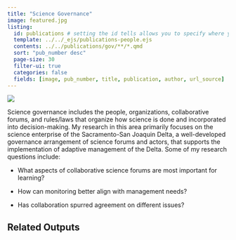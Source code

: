 ```yaml
---
title: "Science Governance"
image: featured.jpg
listing:
  id: publications # setting the id tells allows you to specify where you want it to appear
  template: ../../_ejs/publications-people.ejs
  contents: ../../publications/gov/**/*.qmd
  sort: "pub_number desc"
  page-size: 30
  filter-ui: true
  categories: false
  fields: [image, pub_number, title, publication, author, url_source]
---
```


![](featured.jpg)

Science governance includes the people, organizations, collaborative forums, and rules/laws that organize how science is done and incorporated into decision-making. My research in this area primarily focuses on the science enterprise of the Sacramento-San Joaquin Delta, a well-developed governance arrangement of science forums and actors, that supports the implementation of adaptive management of the Delta. Some of my research questions include:

-   What aspects of collaborative science forums are most important for learning?

-   How can monitoring better align with management needs?

-   Has collaboration spurred agreement on different issues?

## Related Outputs

::: {#publications}
:::
